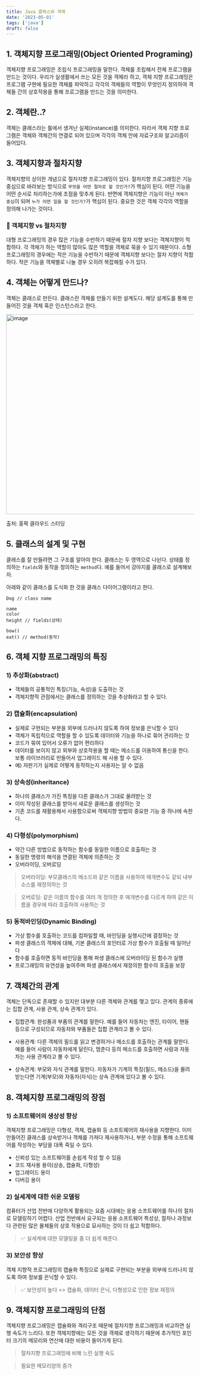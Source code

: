 ```yaml
---
title: Java 클래스와 객체
date: '2023-05-01'
tags: ['java']
draft: false
---
```


## 1. 객체지향 프로그래밍(Object Oriented Programing)
객체지향 프로그래밍은 조립식 프로그래밍을 말한다. 객체를 조립해서 전체 프로그램을 만드는 것이다. 우리가 실생활에서 쓰는 모든 것을 객체라 하고, 객체 지향 프로그래밍은 프로그램 구현에 필요한 객체를 파악하고 각각의 객체들의 역할이 무엇인지 정의하여 객체들 간의 상호작용을 통해 프로그램을 만드는 것을 의미한다.

## 2. 객체란..?
객체는 클래스라는 틀에서 생겨난 실체(instance)를 의미한다. 따라서 객체 지향 프로그램은 객체와 객체간의 연결로 되어 있으며 각각의 객체 안에 자료구조와 알고리즘이 들어있다.

## 3. 객체지향과 절차지향
객체지향의 상이한 개념으로 절차지향 프로그래밍이 있다. 절차지향 프로그래밍은 기능중심으로 바라보는 방식으로 `무엇을 어떤 절차로 할 것인가?`가 핵심이 된다. 어떤 기능을 어떤 순서로 처리하는가에 초점을 맞추게 된다.
반면에 객체지향은 기능이 아닌 `객체가 중심`이 되며 `누가 어떤 일을 할 것인가?`가 핵심이 된다. 중요한 것은 객체 각각의 역할을 정의해 나가는 것이다.

### 🤔 객체지향 vs 절차지향
대형 프로그래밍의 경우 많은 기능을 수반하기 때문에 절차 지향 보다는 객체지향이 적합하다. 각 객체가 하는 역할이 많아도 많은 역할을 객체로 묶을 수 있기 때문이다. 소형 프로그래밍의 경우에는 작은 기능을 수반하기 때문에 객체지향 보다는 절차 지향이 적합하다. 작은 기능을 객체별로 나눌 경우 오히려 복잡해질 수가 있다.

## 4. 객체는 어떻게 만드나?
객체는 클래스로 만든다. 클래스란 객체를 만들기 위한 설계도다. 해당 설계도를 통해 만들어진 것을 객체 혹은 인스턴스라고 한다.

<img width="537" alt="image"
     src="https://user-images.githubusercontent.com/72537762/235380944-a157a1f6-9bd6-4c72-8a2f-33d88c12493c.png"/>
<figcaption>출처: 홍팍 클라우드 스터딩</figcaption>

## 5. 클래스의 설계 및 구현
클래스를 잘 만들려면 그 구조를 알아야 한다. 클래스는 두 영역으로 나뉜다. 상태를 정의하는 `fields`와 동작을 정의하는 `method`다. 예를 들어서 강아지를 클래스로 설계해보자.

아래와 같이 클래스를 도식화 한 것을 클래스 다이어그램이라고 한다.

```text
Dog // class name

name
color
height // fields(상태)

bow()
eat() // method(동작)
```

## 6. 객체 지향 프로그래밍의 특징
### 1) 추상화(abstract)
- 객체들의 공통적인 특징(기능, 속성)을 도출하는 것
- 객체지향적 관점에서는 클래스를 정의하는 것을 추상화라고 할 수 있다.

### 2) 캡슐화(encapsulation)
- 실제로 구현되는 부분을 외부에 드러나지 않도록 하여 정보를 은닉할 수 있다
- 객체가 독립적으로 역할을 할 수 있도록 데이터와 기능을 하나로 묶어 관리하는 것
- 코드가 묶여 있어서 오류가 없어 편리하다
- 데이터를 보이지 않고 외부와 상호작용을 할 때는 메소드를 이용하여 통신을 한다. 보통 라이브러리로 만들어서 업그레이드 해 사용 할 수 있다.
- 예) 자판기가 실제로 어떻게 동작하는지 사용자는 알 수 없음

### 3) 상속성(inheritance)
- 하나의 클래스가 가진 특징을 다른 클래스가 그대로 물려받는 것
- 이미 작성된 클래스를 받아서 새로운 클래스를 생성하는 것
- 기존 코드를 재활용해서 사용함으로써 객체지향 방법의 중요한 기능 중 하나에 속한다.

### 4) 다형성(polymorphism)
- 약간 다른 방법으로 동작하는 함수를 동일한 이름으로 호출하는 것
- 동일한 명령의 해석을 연결된 객체에 의존하는 것
- 오버라이딩, 오버로딩

> 오버라이딩: 부모클래스의 메소드와 같은 이름을 사용하여 매개변수도 같되 내부 소스를 재정의하는 것

> 오버로딩: 같은 이름의 함수를 여러 개 정의한 후 매개변수를 다르게 하여 같은 이름을 경우에 따라 호출하여 사용하는 것

### 5) 동적바인딩(Dynamic Binding)
- 가상 함수를 호출하는 코드를 컴파일할 때, 바인딩을 실행시간에 결정하는 것
- 파생 클래스의 객체에 대해, 기본 클래스의 포인터로 가상 함수가 호출될 때 일어난다
- 함수를 호출하면 동적 바인딩을 통해 파생 클래스에 오버라이딩 된 함수가 실행
- 프로그래밍의 유연성을 높여주며 파생 클래스에서 재정의한 함수의 호출을 보장

## 7. 객체간의 관계

객체는 단독으로 존재할 수 있지만 대부분 다른 객체와 관계를 맺고 있다. 관계의 종류에는 집합 관계, 사용 관계, 상속 관계가 있다.

- 집합관계: 완성품과 부품의 관계를 말한다. 예를 들어 자동차는 엔진, 타이어, 핸들 등으로 구성되므로 자동차와 부품들은 집합 관계라고 볼 수 있다.

- 사용관계: 다른 객체의 필드를 읽고 변경하거나 메소드를 호출하는 관계를 말한다. 예를 들어 사람이 자동차에게 달린다, 멈춘다 등의 메소드를 호출하면 사람과 자동차는 사용 관계라고 볼 수 있다.

- 상속관계: 부모와 자식 관계를 말한다. 자동차가 기계의 특징(필드, 메소드)을 물려받는다면 기계(부모)와 자동차(자식)는 상속 관계에 있다고 볼 수 있다.

## 8. 객체지향 프로그래밍의 장점

### 1) 소프트웨어의 생상성 향상
객체지향 프로그래밍은 다형성, 객체, 캡슐화 등 소프트웨어의 재사용을 지향한다. 이미 만들어진 클래스를 상속받거나 객체를 가져다 재사용하거나, 부분 수정을 통해 소프트웨어를 작성하는 부담을 대폭 죽일 수 있다.
- 신뢰성 있는 소프트웨어를 손쉽게 작성 할 수 있음
- 코드 재사용 용이(상송, 캡슐화, 다형성)
- 업그레이드 용이
- 디버깅 용이

### 2) 실세계에 대한 쉬운 모델링
컴퓨터가 산업 전반에 다양하게 활용되는 요즘 시대에는 응용 소프트웨어를  하나의 절차로 모델링하기 어렵다. 산업 전반에서 요구되는 응용 소프트웨어 특성상, 절차나 과정보다 관련된 많은 물체들의 상호 작용으로 묘사하는 것이 더 쉽고 적합하다.
> ✅ 실세계에 대한 모델링을 좀 더 쉽게 해준다.

### 3) 보안성 향상
객체 지향적 프로그래밍의 캡슐화 특징으로 실제로 구현되는 부분을 외부에 드러나지 않도록 하여 정보를 은닉할 수 있다.
> ✅ 보안성이 높다 => 캡슐화, 데이터 은닉, 다형성으로 인한 정보 재정의

## 9. 객체지향 프로그래밍의 단점
객체지향 프로그래밍은 캡슐화와 격리구조 때문에 절차지향 프로그래밍과 비교하면 실행 속도가 느리다. 또한 객체지향에는 모든 것을 객체로 생각하기 때문에 추가적인 포인터 크기의 메모리와 연산에 대한 비용이 들어가게 된다.

> 절차지향 프로그래밍에 비해 느린 실행 속도

> 필요한 메모리양의 증가
